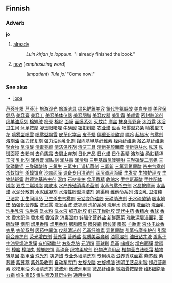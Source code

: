 ==Finnish==

===Adverb===
'''jo'''

# [[already]]
#: ''Luin kirjan jo loppuun.'' "I already finished the book."
# [[now]] (''emphasizing word'')
#: (''impatient'') ''Tule jo!'' "Come now!"

===See also===
*[[jopa#Finnish|jopa]]
[http://www.shop263.com/i-4/1.htm 芦荟叶粉]
[http://www.shop263.com/i-4/2.htm 芦荟汁]
[http://www.shop263.com/i-4/3.htm 旅游观光]
[http://www.shop263.com/i-4/4.htm 旅游洁具]
[http://www.shop263.com/i-4/5.htm 绿色鲜氧美容]
[http://www.shop263.com/i-4/6.htm 氯代异氰脲酸]
[http://www.shop263.com/i-4/7.htm 美白养颜]
[http://www.shop263.com/i-4/8.htm 美容保健品]
[http://www.shop263.com/i-4/9.htm 美容膏]
[http://www.shop263.com/i-4/10.htm 美容工]
[http://www.shop263.com/i-4/11.htm 美容美体仪器]
[http://www.shop263.com/i-4/12.htm 美容胭脂]
[http://www.shop263.com/i-4/13.htm 美容仪器]
[http://www.shop263.com/i-4/14.htm 美乳霜]
[http://www.shop263.com/i-4/15.htm 美颜霜]
[http://www.shop263.com/i-4/16.htm 密封胶溶剂]
[http://www.shop263.com/i-4/17.htm 绵羊油系列]
[http://www.shop263.com/i-4/18.htm 棉短绒]
[http://www.shop263.com/i-4/19.htm 棉壳]
[http://www.shop263.com/i-4/20.htm 棉籽]
[http://www.shop263.com/i-4/21.htm 面膜]
[http://www.shop263.com/i-4/22.htm 面膜系列]
[http://www.shop263.com/i-4/23.htm 灭蚊片]
[http://www.shop263.com/i-4/24.htm 摩丝]
[http://www.shop263.com/i-4/25.htm 抹身亮彩膏]
[http://www.shop263.com/i-4/26.htm 沐浴露]
[http://www.shop263.com/i-4/27.htm 沐浴卫生间]
[http://www.shop263.com/i-4/28.htm 沐足按摩]
[http://www.shop263.com/i-4/29.htm 凝玉眼啫哩]
[http://www.shop263.com/i-4/30.htm 牛磺酸]
[http://www.shop263.com/i-4/31.htm 钮扣树脂]
[http://www.shop263.com/i-4/32.htm 农业蜡]
[http://www.shop263.com/i-4/33.htm 盘香]
[http://www.shop263.com/i-4/34.htm 喷雾型彩条]
[http://www.shop263.com/i-4/35.htm 喷雾型飞花]
[http://www.shop263.com/i-4/36.htm 喷雾型喷雪]
[http://www.shop263.com/i-4/37.htm 喷雾型飘雪]
[http://www.shop263.com/i-4/38.htm 皮革化学品]
[http://www.shop263.com/i-4/39.htm 皮革蜡]
[http://www.shop263.com/i-4/40.htm 偏重亚硫酸钾]
[http://www.shop263.com/i-4/41.htm 嘌呤]
[http://www.shop263.com/i-4/42.htm 起蜡水]
[http://www.shop263.com/i-4/43.htm 气雾剂溶剂油]
[http://www.shop263.com/i-4/44.htm 强力修复剂]
[http://www.shop263.com/i-4/45.htm 强力油污乳化剂]
[http://www.shop263.com/i-4/46.htm 羟丙基甲基纤维素]
[http://www.shop263.com/i-4/47.htm 羟丙纤维素]
[http://www.shop263.com/i-4/48.htm 羟乙基纤维素聚合物]
[http://www.shop263.com/i-4/49.htm 氢溴酸]
[http://www.shop263.com/i-4/50.htm 清毒养颜]
[http://www.shop263.com/i-4/51.htm 清洁保养剂]
[http://www.shop263.com/i-4/52.htm 清洁工具]
[http://www.shop263.com/i-4/53.htm 清新美颜面膜]
[http://www.shop263.com/i-4/54.htm 清新爽肤水]
[http://www.shop263.com/i-4/55.htm 祛斑]
[http://www.shop263.com/i-4/56.htm 祛斑面膜]
[http://www.shop263.com/i-4/57.htm 去粉刺]
[http://www.shop263.com/i-4/58.htm 去角质霜]
[http://www.shop263.com/i-4/59.htm 去屑止痒剂]
[http://www.shop263.com/i-4/60.htm 日化产品]
[http://www.shop263.com/i-4/61.htm 日化蜡]
[http://www.shop263.com/i-4/62.htm 日化香精]
[http://www.shop263.com/i-4/63.htm 溶剂油]
[http://www.shop263.com/i-4/64.htm 柔肤精华玉液]
[http://www.shop263.com/i-4/65.htm 乳化剂]
[http://www.shop263.com/i-4/66.htm 润唇膏]
[http://www.shop263.com/i-4/67.htm 润肤剂]
[http://www.shop263.com/i-4/68.htm 润肤霜]
[http://www.shop263.com/i-4/69.htm 润滑脂]
[http://www.shop263.com/i-4/70.htm 三甲基四氢喹喔啉]
[http://www.shop263.com/i-4/71.htm 三聚磷酸二氢铝]
[http://www.shop263.com/i-4/72.htm 三聚磷酸铝]
[http://www.shop263.com/i-4/73.htm 三聚磷酸钠]
[http://www.shop263.com/i-4/74.htm 三氯生]
[http://www.shop263.com/i-4/75.htm 三氯生广谱抗菌剂]
[http://www.shop263.com/i-4/76.htm 三氯新]
[http://www.shop263.com/i-4/77.htm 三氯异氰尿酸]
[http://www.shop263.com/i-4/78.htm 杀虫气雾剂]
[http://www.shop263.com/i-4/79.htm 杀蚁饵剂]
[http://www.shop263.com/i-4/80.htm 杀蟑饵盒]
[http://www.shop263.com/i-4/81.htm 沙棘面膜]
[http://www.shop263.com/i-4/82.htm 设备专用清洁剂]
[http://www.shop263.com/i-4/83.htm 深层调理面膜]
[http://www.shop263.com/i-4/84.htm 生发灵]
[http://www.shop263.com/i-4/85.htm 生物护理液]
[http://www.shop263.com/i-4/86.htm 生物祛斑霜]
[http://www.shop263.com/i-4/87.htm 胜德油基杀虫剂]
[http://www.shop263.com/i-4/88.htm 湿巾]
[http://www.shop263.com/i-4/89.htm 石材养护]
[http://www.shop263.com/i-4/90.htm 食用香精]
[http://www.shop263.com/i-4/91.htm 收缩水]
[http://www.shop263.com/i-4/92.htm 手性氨基酸]
[http://www.shop263.com/i-4/93.htm 手性配体]
[http://www.shop263.com/i-4/94.htm 树脂]
[http://www.shop263.com/i-4/95.htm 双戊二烯树脂]
[http://www.shop263.com/i-4/96.htm 爽肤水]
[http://www.shop263.com/i-4/97.htm 水产养殖消毒杀菌剂]
[http://www.shop263.com/i-4/98.htm 水基气雾杀虫剂]
[http://www.shop263.com/i-4/99.htm 水晶按摩膏]
[http://www.shop263.com/i-4/100.htm 水晶蜡]
[http://www.shop263.com/i-4/101.htm 水泥分散剂]
[http://www.shop263.com/i-4/102.htm 水泥缓凝剂]
[http://www.shop263.com/i-4/103.htm 水溶性膜型清洁剂]
[http://www.shop263.com/i-4/104.htm 通渠粉]
[http://www.shop263.com/i-4/105.htm 维他命系列]
[http://www.shop263.com/i-4/106.htm 洁面乳]
[http://www.shop263.com/i-4/107.htm 卫洁纯]
[http://www.shop263.com/i-4/108.htm 卫洁灵]
[http://www.shop263.com/i-4/109.htm 卫生间用品]
[http://www.shop263.com/i-4/110.htm 卫生杀虫气雾剂]
[http://www.shop263.com/i-4/111.htm 无钴变色硅胶]
[http://www.shop263.com/i-4/112.htm 无磷助洗剂]
[http://www.shop263.com/i-4/113.htm 无水硫酸钠]
[http://www.shop263.com/i-4/114.htm 吸水地垫]
[http://www.shop263.com/i-4/115.htm 硒强化营养盐]
[http://www.shop263.com/i-4/116.htm 洗发露]
[http://www.shop263.com/i-4/117.htm 洗发香波]
[http://www.shop263.com/i-4/118.htm 洗锅刷]
[http://www.shop263.com/i-4/119.htm 洗护系列]
[http://www.shop263.com/i-4/120.htm 洗甲水]
[http://www.shop263.com/i-4/121.htm 洗洁精]
[http://www.shop263.com/i-4/122.htm 洗面奶]
[http://www.shop263.com/i-4/123.htm 洗面乳]
[http://www.shop263.com/i-4/124.htm 洗手乳液]
[http://www.shop263.com/i-4/125.htm 洗手液]
[http://www.shop263.com/i-4/126.htm 洗衣粉]
[http://www.shop263.com/i-4/127.htm 洗衣液]
[http://www.shop263.com/i-4/128.htm 细孔硅胶]
[http://www.shop263.com/i-4/129.htm 鲜花干燥硅胶]
[http://www.shop263.com/i-4/130.htm 现代中药]
[http://www.shop263.com/i-4/131.htm 香精片]
[http://www.shop263.com/i-4/132.htm 香球]
[http://www.shop263.com/i-4/133.htm 香水]
[http://www.shop263.com/i-4/134.htm 香水配件]
[http://www.shop263.com/i-4/135.htm 香水瓶]
[http://www.shop263.com/i-4/136.htm 香浴露]
[http://www.shop263.com/i-4/137.htm 消毒湿巾]
[http://www.shop263.com/i-4/138.htm 锌强化营养盐]
[http://www.shop263.com/i-4/139.htm 新鲜蔬菜]
[http://www.shop263.com/i-4/140.htm 雅肤深层洁面乳]
[http://www.shop263.com/i-4/141.htm 亚硫酸钾]
[http://www.shop263.com/i-4/142.htm 烟酮]
[http://www.shop263.com/i-4/143.htm 烟用香精]
[http://www.shop263.com/i-4/144.htm 烟用香料]
[http://www.shop263.com/i-4/145.htm 胭脂眼影]
[http://www.shop263.com/i-4/146.htm 眼袋霜]
[http://www.shop263.com/i-4/147.htm 眼线液]
[http://www.shop263.com/i-4/148.htm 眼影]
[http://www.shop263.com/i-4/149.htm 羊胎素]
[http://www.shop263.com/i-4/150.htm 液体电蚊香]
[http://www.shop263.com/i-4/151.htm 衣吊]
[http://www.shop263.com/i-4/152.htm 衣架系列]
[http://www.shop263.com/i-4/153.htm 医药中间体]
[http://www.shop263.com/i-4/154.htm 仪器清洁剂]
[http://www.shop263.com/i-4/155.htm 乙基纤维素]
[http://www.shop263.com/i-4/156.htm 异氰尿酸]
[http://www.shop263.com/i-4/157.htm 引擎抗磨养护剂]
[http://www.shop263.com/i-4/158.htm 引擎磨合养护剂]
[http://www.shop263.com/i-4/159.htm 荧光增白剂]
[http://www.shop263.com/i-4/160.htm 营养霜]
[http://www.shop263.com/i-4/161.htm 营养盐]
[http://www.shop263.com/i-4/162.htm 优质美容套刷]
[http://www.shop263.com/i-4/163.htm 油墨溶剂]
[http://www.shop263.com/i-4/164.htm 油田钻井液]
[http://www.shop263.com/i-4/165.htm 游离子牛油果焗油发膜]
[http://www.shop263.com/i-4/166.htm 有机磷酸盐]
[http://www.shop263.com/i-4/167.htm 右旋龙脑]
[http://www.shop263.com/i-4/168.htm 元明粉]
[http://www.shop263.com/i-4/169.htm 圆球刷]
[http://www.shop263.com/i-4/170.htm 皂基]
[http://www.shop263.com/i-4/171.htm 啫喱水]
[http://www.shop263.com/i-4/172.htm 增白面膜]
[http://www.shop263.com/i-4/173.htm 增稠剂]
[http://www.shop263.com/i-4/174.htm 樟脑]
[http://www.shop263.com/i-4/175.htm 樟脑丸]
[http://www.shop263.com/i-4/176.htm 蟑螂胶饵]
[http://www.shop263.com/i-4/177.htm 真珠膏]
[http://www.shop263.com/i-4/178.htm 织物柔软剂]
[http://www.shop263.com/i-4/179.htm 织物洗涤用品]
[http://www.shop263.com/i-4/180.htm 植物莹白祛斑霜]
[http://www.shop263.com/i-4/181.htm 植物转基因]
[http://www.shop263.com/i-4/182.htm 指甲油]
[http://www.shop263.com/i-4/183.htm 珠光剂]
[http://www.shop263.com/i-4/184.htm 铸造蜡]
[http://www.shop263.com/i-4/185.htm 专业外墙清洗剂]
[http://www.shop263.com/i-4/186.htm 专用树脂]
[http://www.shop263.com/i-4/187.htm 滋养秀肤面霜]
[http://www.shop263.com/i-4/188.htm 紫苏醛]
[http://www.shop263.com/i-4/189.htm 紫苏糖]
[http://www.shop263.com/i-4/190.htm 紫苏葶]
[http://www.shop263.com/i-4/191.htm 紫外吸收剂]
[http://www.shop263.com/i-4/192.htm 自动车库门]
[http://www.shop263.com/i-4/193.htm 左旋龙脑]
[http://www.shop263.com/i-4/194.htm 左旋樟脑]
[http://www.shop263.com/i-4/195.htm 透明工艺品树脂]
[http://www.shop263.com/i-4/196.htm 褪红营养素]
[http://www.shop263.com/i-4/197.htm 脱模用油]
[http://www.shop263.com/i-4/198.htm 外墙清洗剂]
[http://www.shop263.com/i-4/199.htm 微波炉]
[http://www.shop263.com/i-4/200.htm 微波炉用具]
[http://www.shop263.com/i-4/201.htm 微晶纤维素]
[http://www.shop263.com/i-4/202.htm 微脂囊按摩膏]
[http://www.shop263.com/i-4/203.htm 维B细胞活力霜]
[http://www.shop263.com/i-4/204.htm 维生素B5]
[http://www.shop263.com/i-4/205.htm 维生素及其衍生物]
[http://www.shop263.com/i-4/206.htm 通用树脂]